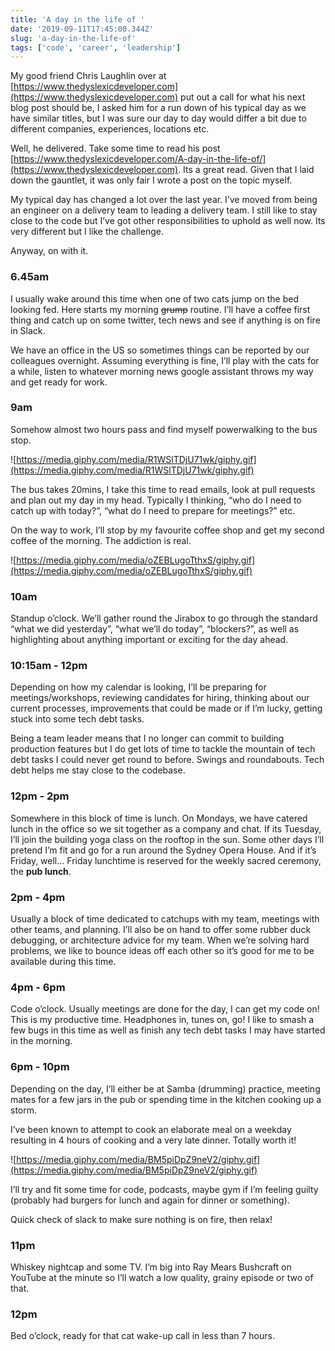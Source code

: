 ```yaml
---
title: 'A day in the life of '
date: '2019-09-11T17:45:00.344Z'
slug: 'a-day-in-the-life-of'
tags: ['code', 'career', 'leadership']
---
```


My good friend Chris Laughlin over at [https://www.thedyslexicdeveloper.com](https://www.thedyslexicdeveloper.com) put out a call for what his next blog post should be, I asked him for a run down of his typical day as we have similar titles, but I was sure our day to day would differ a bit due to different companies, experiences, locations etc.

Well, he delivered. Take some time to read his post [https://www.thedyslexicdeveloper.com/A-day-in-the-life-of/](https://www.thedyslexicdeveloper.com). Its a great read. Given that I laid down the gauntlet, it was only fair I wrote a post on the topic myself.

My typical day has changed a lot over the last year. I’ve moved from being an engineer on a delivery team to leading a delivery team. I still like to stay close to the code but I’ve got other responsibilities to uphold as well now. Its very different but I like the challenge.

Anyway, on with it.

### 6.45am

I usually wake around this time when one of two cats jump on the bed looking fed. Here starts my morning ~~grump~~ routine.
I’ll have a coffee first thing and catch up on some twitter, tech news and see if anything is on fire in Slack.

We have an office in the US so sometimes things can be reported by our colleagues overnight. Assuming everything is fine, I’ll play with the cats for a while, listen to whatever morning news google assistant throws my way and get ready for work.

### 9am

Somehow almost two hours pass and find myself powerwalking to the bus stop.

![https://media.giphy.com/media/R1WSlTDjU71wk/giphy.gif](https://media.giphy.com/media/R1WSlTDjU71wk/giphy.gif)

The bus takes 20mins, I take this time to read emails, look at pull requests and plan out my day in my head. Typically I thinking, “who do I need to catch up with today?”, “what do I need to prepare for meetings?” etc.

On the way to work, I’ll stop by my favourite coffee shop and get my second coffee of the morning. The addiction is real.

![https://media.giphy.com/media/oZEBLugoTthxS/giphy.gif](https://media.giphy.com/media/oZEBLugoTthxS/giphy.gif)

### 10am

Standup o’clock. We’ll gather round the Jirabox to go through the standard “what we did yesterday”, “what we’ll do today”, “blockers?”, as well as highlighting about anything important or exciting for the day ahead.

### 10:15am - 12pm

Depending on how my calendar is looking, I’ll be preparing for meetings/workshops, reviewing candidates for hiring, thinking about our current processes, improvements that could be made or if I’m lucky, getting stuck into some tech debt tasks.

Being a team leader means that I no longer can commit to building production features but I do get lots of time to tackle the mountain of tech debt tasks I could never get round to before. Swings and roundabouts. Tech debt helps me stay close to the codebase.

### 12pm - 2pm

Somewhere in this block of time is lunch. On Mondays, we have catered lunch in the office so we sit together as a company and chat. If its Tuesday, I’ll join the building yoga class on the rooftop in the sun. Some other days I’ll pretend I’m fit and go for a run around the Sydney Opera House. And if it’s Friday, well... Friday lunchtime is reserved for the weekly sacred ceremony, the **pub lunch**.

### 2pm - 4pm

Usually a block of time dedicated to catchups with my team, meetings with other teams, and planning. I’ll also be on hand to offer some rubber duck debugging, or architecture advice for my team. When we’re solving hard problems, we like to bounce ideas off each other so it’s good for me to be available during this time.

### 4pm - 6pm

Code o’clock. Usually meetings are done for the day, I can get my code on! This is my productive time. Headphones in, tunes on, go!
I like to smash a few bugs in this time as well as finish any tech debt tasks I may have started in the morning.

### 6pm - 10pm

Depending on the day, I’ll either be at Samba (drumming) practice, meeting mates for a few jars in the pub or spending time in the kitchen cooking up a storm.

I’ve been known to attempt to cook an elaborate meal on a weekday resulting in 4 hours of cooking and a very late dinner. Totally worth it!

![https://media.giphy.com/media/BM5piDpZ9neV2/giphy.gif](https://media.giphy.com/media/BM5piDpZ9neV2/giphy.gif)

I’ll try and fit some time for code, podcasts, maybe gym if I’m feeling guilty (probably had burgers for lunch and again for dinner or something).

Quick check of slack to make sure nothing is on fire, then relax!

### 11pm

Whiskey nightcap and some TV. I’m big into Ray Mears Bushcraft on YouTube at the minute so I’ll watch a low quality, grainy episode or two of that.

### 12pm

Bed o’clock, ready for that cat wake-up call in less than 7 hours.
